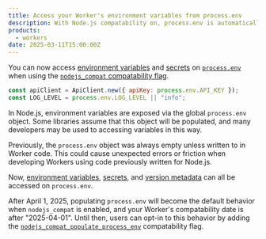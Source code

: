 ```yaml
---
title: Access your Worker's environment variables from process.env
description: With Node.js compatability on, process.env is automatically populated with environment variables and secrets
products:
  - workers
date: 2025-03-11T15:00:00Z
---
```


You can now access [environment variables](/workers/configuration/environment-variables/) and
[secrets](/workers/configuration/secrets/) on [`process.env`](/workers/runtime-apis/nodejs/process/#processenv)
when using the [`nodejs_compat` compatability flag](/workers/configuration/compatibility-flags/#nodejs-compatibility-flag).

```js
const apiClient = ApiClient.new({ apiKey: process.env.API_KEY });
const LOG_LEVEL = process.env.LOG_LEVEL || "info";
```

In Node.js, environment variables are exposed via the global `process.env` object. Some libraries
assume that this object will be populated, and many developers may be used to accessing variables
in this way.

Previously, the `process.env` object was always empty unless written to in Worker code. This could
cause unexpected errors or friction when developing Workers using code previously written for Node.js.

Now, [environment variables](/workers/configuration/environment-variables/),
[secrets](/workers/configuration/secrets/), and [version metadata](/workers/runtime-apis/bindings/version-metadata/)
can all be accessed on `process.env`.

After April 1, 2025, populating `process.env` will become the default behavior when `nodejs_compat` is enabled, and
your Worker's compatability date is after "2025-04-01". Until then, users can opt-in to this behavior by adding the
[`nodejs_compat_populate_process_env`](/workers/configuration/compatibility-flags/#enable-auto-populating-processenv)
compatability flag.
